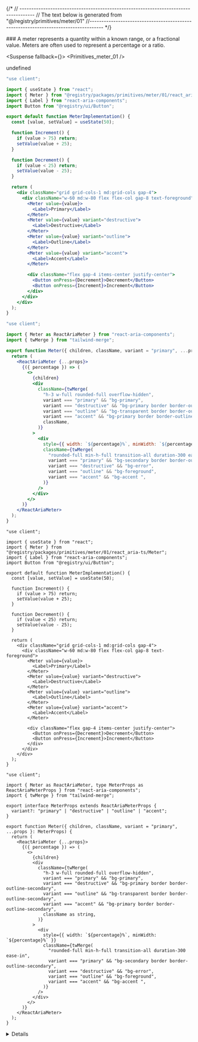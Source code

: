 
{/*
// ------------------------------------------------------------------------------------
    //	The text below is generated from "@/registry/primitives/meter/01"
//------------------------------------------------------------------------------------
*/}

<Wrapper>
<Title>Meter</Title>
### A meter represents a quantity within a known range, or a fractional value. Meters are often used to represent a percentage or a ratio.

<WrapperToggle >
<Preview>



<Suspense fallback={<Skeleton className="h-60 rounded-lg" />}>
<Display>
<Primitives_meter_01 />
</Display>
</Suspense>

</Preview>

<Implementation>

undefined
<CodeBlock>

```react_aria|js|example.jsx
"use client";

import { useState } from "react";
import { Meter } from "@registry/packages/primitives/meter/01/react_aria-js/Meter";
import { Label } from "react-aria-components";
import Button from "@registry/ui/Button";

export default function MeterImplementation() {
  const [value, setValue] = useState(50);

  function Increment() {
    if (value > 75) return;
    setValue(value + 25);
  }

  function Decrement() {
    if (value < 25) return;
    setValue(value - 25);
  }

  return (
    <div className="grid grid-cols-1 md:grid-cols gap-4">
      <div className="w-60 md:w-80 flex flex-col gap-8 text-foreground">
        <Meter value={value}>
          <Label>Primary</Label>
        </Meter>
        <Meter value={value} variant="destructive">
          <Label>Destructive</Label>
        </Meter>
        <Meter value={value} variant="outline">
          <Label>Outline</Label>
        </Meter>
        <Meter value={value} variant="accent">
          <Label>Accent</Label>
        </Meter>

        <div className="flex gap-4 items-center justify-center">
          <Button onPress={Decrement}>Decrement</Button>
          <Button onPress={Increment}>Increment</Button>
        </div>
      </div>
    </div>
  );
}

```

```react_aria|js|Meter.jsx
"use client";

import { Meter as ReactAriaMeter } from "react-aria-components";
import { twMerge } from "tailwind-merge";

export function Meter({ children, className, variant = "primary", ...props }) {
  return (
    <ReactAriaMeter {...props}>
      {({ percentage }) => (
        <>
          {children}
          <div
            className={twMerge(
              "h-3 w-full rounded-full overflow-hidden",
              variant === "primary" && "bg-primary",
              variant === "destructive" && "bg-primary border border-outline-secondary",
              variant === "outline" && "bg-transparent border border-outline-secondary",
              variant === "accent" && "bg-primary border border-outline-secondary",
              className,
            )}
          >
            <div
              style={{ width: `${percentage}%`, minWidth: `${percentage}%` }}
              className={twMerge(
                "rounded-full min-h-full transition-all duration-300 ease-in",
                variant === "primary" && "bg-secondary border border-outline-secondary",
                variant === "destructive" && "bg-error",
                variant === "outline" && "bg-foreground",
                variant === "accent" && "bg-accent ",
              )}
            />
          </div>
        </>
      )}
    </ReactAriaMeter>
  );
}

```

```react_aria|ts|example.tsx
"use client";

import { useState } from "react";
import { Meter } from "@registry/packages/primitives/meter/01/react_aria-ts/Meter";
import { Label } from "react-aria-components";
import Button from "@registry/ui/Button";

export default function MeterImplementation() {
  const [value, setValue] = useState(50);

  function Increment() {
    if (value > 75) return;
    setValue(value + 25);
  }

  function Decrement() {
    if (value < 25) return;
    setValue(value - 25);
  }

  return (
    <div className="grid grid-cols-1 md:grid-cols gap-4">
      <div className="w-60 md:w-80 flex flex-col gap-8 text-foreground">
        <Meter value={value}>
          <Label>Primary</Label>
        </Meter>
        <Meter value={value} variant="destructive">
          <Label>Destructive</Label>
        </Meter>
        <Meter value={value} variant="outline">
          <Label>Outline</Label>
        </Meter>
        <Meter value={value} variant="accent">
          <Label>Accent</Label>
        </Meter>

        <div className="flex gap-4 items-center justify-center">
          <Button onPress={Decrement}>Decrement</Button>
          <Button onPress={Increment}>Increment</Button>
        </div>
      </div>
    </div>
  );
}

```

```react_aria|ts|Meter.tsx
"use client";

import { Meter as ReactAriaMeter, type MeterProps as ReactAriaMeterProps } from "react-aria-components";
import { twMerge } from "tailwind-merge";

export interface MeterProps extends ReactAriaMeterProps {
  variant?: "primary" | "destructive" | "outline" | "accent";
}

export function Meter({ children, className, variant = "primary", ...props }: MeterProps) {
  return (
    <ReactAriaMeter {...props}>
      {({ percentage }) => (
        <>
          {children}
          <div
            className={twMerge(
              "h-3 w-full rounded-full overflow-hidden",
              variant === "primary" && "bg-primary",
              variant === "destructive" && "bg-primary border border-outline-secondary",
              variant === "outline" && "bg-transparent border border-outline-secondary",
              variant === "accent" && "bg-primary border border-outline-secondary",
              className as string,
            )}
          >
            <div
              style={{ width: `${percentage}%`, minWidth: `${percentage}%` }}
              className={twMerge(
                "rounded-full min-h-full transition-all duration-300 ease-in",
                variant === "primary" && "bg-secondary border border-outline-secondary",
                variant === "destructive" && "bg-error",
                variant === "outline" && "bg-foreground",
                variant === "accent" && "bg-accent ",
              )}
            />
          </div>
        </>
      )}
    </ReactAriaMeter>
  );
}

```

</CodeBlock>
<Details>

<Provider tag="react_aria">
## Meter Props

| Name      | Type                                                  | Default     | Description                                                                 |
| --------- | ----------------------------------------------------- | ----------- | --------------------------------------------------------------------------- |
| children  | `React.ReactNode`                                     | `null`      | Content to be displayed inside the meter.                                   |
| className | `string`                                              | `""`        | Additional classes to apply to the meter container.                         |
| variant   | `"primary" \| "destructive" \| "outline" \| "accent"` | `"primary"` | Visual variant of the meter, affecting colors and styles.                   |
| ...props  | `ReactAriaMeterProps`                                 |             | Additional props to be passed to the underlying `ReactAriaMeter` component. |

Checkout the official documentation of [React Aria Meter](https://react-spectrum.adobe.com/react-aria/Meter.html) for more information.

</Provider>

</Details>
</Implementation>
</WrapperToggle>
</Wrapper>
